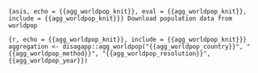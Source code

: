 ```{asis, echo = {{agg_worldpop_knit}}, eval = {{agg_worldpop_knit}}, include = {{agg_worldpop_knit}}}
Download population data from worldpop
```

```{r, echo = {{agg_worldpop_knit}}, include = {{agg_worldpop_knit}}}
aggregation <- disagapp::agg_worldpop("{{agg_worldpop_country}}", "{{agg_worldpop_method}}", "{{agg_worldpop_resolution}}", {{agg_worldpop_year}})
```
